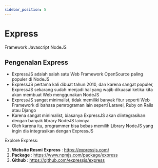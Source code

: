 ```yaml
---
sidebar_position: 5
---
```


# Express

Framework Javascript NodeJS

## Pengenalan Express

- ExpressJS adalah salah satu Web Framework OpenSource paling populer di NodeJS
- ExpressJS pertama kali dibuat tahun 2010, dan karena sangat populer, ExpressJS sekarang sudah menjadi hal yang wajib dikuasai ketika kita akan membuat Web menggunakan NodeJS 
- ExpressJS sangat minimalist, tidak memiliki banyak fitur seperti Web Framework di bahasa pemrograman lain seperti Laravel, Ruby on Rails atau Django
- Karena sangat minimalist, biasanya ExpressJS akan diintegrasikan dengan banyak library NodeJS lainnya
- Oleh karena itu, programmer bisa bebas memilih Library NodeJS yang ingin dia integrasikan dengan ExpressJS

Explore Express:
1. **Website Resmi Express** : https://expressjs.com/ 
2. **Package** : https://www.npmjs.com/package/express 
3. **Github** : https://github.com/expressjs/express